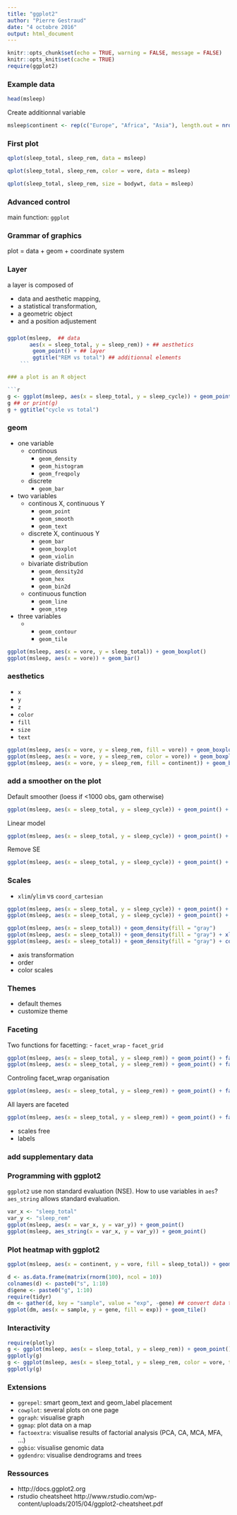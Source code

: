 ```yaml
---
title: "ggplot2"
author: "Pierre Gestraud"
date: "4 octobre 2016"
output: html_document
---
```


```r
knitr::opts_chunk$set(echo = TRUE, warning = FALSE, message = FALSE)
knitr::opts_knit$set(cache = TRUE)
require(ggplot2)
```


### Example data

```r
head(msleep)
```

Create additionnal variable

```r
msleep$continent <- rep(c("Europe", "Africa", "Asia"), length.out = nrow(msleep))
```


### First plot

```r
qplot(sleep_total, sleep_rem, data = msleep)
```

```r
qplot(sleep_total, sleep_rem, color = vore, data = msleep)
```

```r
qplot(sleep_total, sleep_rem, size = bodywt, data = msleep)
```

### Advanced control 

main function: `ggplot` 

### Grammar of graphics

plot = data + geom + coordinate system

### Layer

a layer is composed of 

- data and aesthetic mapping,
- a statistical transformation,
- a geometric object
- and a position adjustement

### 

```r
ggplot(msleep,  ## data
       aes(x = sleep_total, y = sleep_rem)) + ## aesthetics
        geom_point() + ## layer
        ggtitle("REM vs total") ## additionnal elements
    ```

### a plot is an R object

```r
g <- ggplot(msleep, aes(x = sleep_total, y = sleep_cycle)) + geom_point() 
g ## or print(g)
g + ggtitle("cycle vs total")
```


### geom

* one variable
    + continous
        - `geom_density`
        - `geom_histogram`
        - `geom_freqpoly`
    + discrete
        - `geom_bar`
* two variables
    + continous X, continuous Y
        - `geom_point`
        - `geom_smooth`
        - `geom_text`
    + discrete X, continuous Y
        - `geom_bar`
        - `geom_boxplot`
        - `geom_violin`
    + bivariate distribution
        - `geom_density2d`
        - `geom_hex`
        - `geom_bin2d`
    + continuous function
        - `geom_line`
        - `geom_step`
* three variables
    +
        - `geom_contour`
        - `geom_tile`

```r
ggplot(msleep, aes(x = vore, y = sleep_total)) + geom_boxplot()
ggplot(msleep, aes(x = vore)) + geom_bar()
```


### aesthetics

- `x`
- `y`
- `z` 
- `color`
- `fill`
- `size`
- `text`

```r
ggplot(msleep, aes(x = vore, y = sleep_rem, fill = vore)) + geom_boxplot()
ggplot(msleep, aes(x = vore, y = sleep_rem, color = vore)) + geom_boxplot()
ggplot(msleep, aes(x = vore, y = sleep_rem, fill = continent)) + geom_boxplot()
```


### add a smoother on the plot
Default smoother (loess if <1000 obs, gam otherwise)
```r
ggplot(msleep, aes(x = sleep_total, y = sleep_cycle)) + geom_point() + geom_smooth()
```

Linear model
```r
ggplot(msleep, aes(x = sleep_total, y = sleep_cycle)) + geom_point() + geom_smooth(method = "lm")
```

Remove SE
```r
ggplot(msleep, aes(x = sleep_total, y = sleep_cycle)) + geom_point() + geom_smooth(method = "lm", se = FALSE)
```

### Scales

- `xlim`/`ylim` vs `coord_cartesian`

```r
ggplot(msleep, aes(x = sleep_total, y = sleep_cycle)) + geom_point() + xlim(c(7.5, 17))
ggplot(msleep, aes(x = sleep_total, y = sleep_cycle)) + geom_point() + coord_cartesian(xlim = c(7.5, 17))

ggplot(msleep, aes(x = sleep_total)) + geom_density(fill = "gray") 
ggplot(msleep, aes(x = sleep_total)) + geom_density(fill = "gray") + xlim(c(7.5, 17))
ggplot(msleep, aes(x = sleep_total)) + geom_density(fill = "gray") + coord_cartesian(xlim = c(7.5, 17))
```



- axis transformation
- order
- color scales

### Themes

- default themes
- customize theme

### Faceting

Two functions for facetting:
- `facet_wrap`
- `facet_grid`

```r
ggplot(msleep, aes(x = sleep_total, y = sleep_rem)) + geom_point() + facet_wrap(~ vore)
ggplot(msleep, aes(x = sleep_total, y = sleep_rem)) + geom_point() + facet_grid(continent ~ vore)
```

Controling facet_wrap organisation

```r
ggplot(msleep, aes(x = sleep_total, y = sleep_rem)) + geom_point() + facet_wrap(~ vore, nrow = 1)
```

All layers are faceted
```r
ggplot(msleep, aes(x = sleep_total, y = sleep_rem)) + geom_point() + facet_wrap(~ vore) + geom_smooth(se = FALSE, method = "lm")
```


- scales free
- labels

### add supplementary data

### Programming with ggplot2

`ggplot2` use non standard evaluation (NSE). How to use variables in `aes`? `aes_string` allows standard evaluation.

```r
var_x <- "sleep_total"
var_y <- "sleep_rem"
ggplot(msleep, aes(x = var_x, y = var_y)) + geom_point()
ggplot(msleep, aes_string(x = var_x, y = var_y)) + geom_point()
```


### Plot heatmap with ggplot2

```r
ggplot(msleep, aes(x = continent, y = vore, fill = sleep_total)) + geom_tile()
```

```r
d <- as.data.frame(matrix(rnorm(100), ncol = 10))
colnames(d) <- paste0("s", 1:10)
d$gene <- paste0("g", 1:10)
require(tidyr)
dm <- gather(d, key = "sample", value = "exp", -gene) ## convert data to long format
ggplot(dm, aes(x = sample, y = gene, fill = exp)) + geom_tile()
```


### Interactivity

```r
require(plotly)
g <- ggplot(msleep, aes(x = sleep_total, y = sleep_rem)) + geom_point()
ggplotly(g)
g <- ggplot(msleep, aes(x = sleep_total, y = sleep_rem, color = vore, text = name)) + geom_point()
ggplotly(g)
```


### Extensions

- `ggrepel`: smart geom_text and geom_label placement
- `cowplot`: several plots on one page
- `ggraph`: visualise graph
- `ggmap`: plot data on a map
- `factoextra`: visualise results of factorial analysis (PCA, CA, MCA, MFA, ...)
- `ggbio`: visualise genomic data
- `ggdendro`: visualise dendrograms and trees

### Ressources

- http://docs.ggplot2.org
- rstudio cheatsheet http://www.rstudio.com/wp-content/uploads/2015/04/ggplot2-cheatsheet.pdf